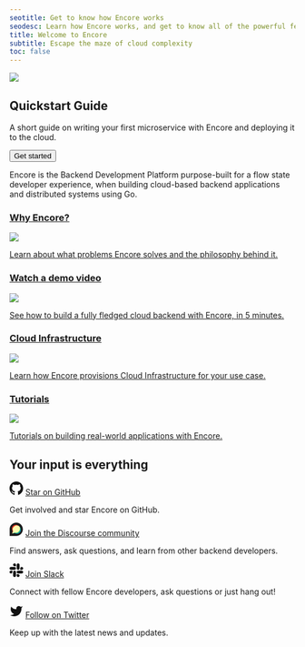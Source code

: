 ```yaml
---
seotitle: Get to know how Encore works
seodesc: Learn how Encore works, and get to know all of the powerful features that help you build cloud backend applications easier that ever before.
title: Welcome to Encore
subtitle: Escape the maze of cloud complexity
toc: false
---
```


<div className="min-h-72 bg-blue p-8 relative overflow-hidden not-prose">
    <img
        className="absolute left-[55%] -mt-8 top-0 right-0 bottom-0 noshadow"
        src="/assets/img/dithered-clouds.png"
    />
    <div className="w-[75%] lg:w-[50%]">
        <h2 className="text-white lead-medium">Quickstart Guide</h2>
        <p className="body-small text-white mt-2">
            A short guide on writing your first microservice with Encore and deploying it to the cloud.
        </p>
        <a href="/docs/quick-start">
            <Button className="mt-4" kind="primary" section="black">Get started</Button>
        </a>
    </div>
</div>

Encore is the Backend Development Platform purpose-built for a flow state developer experience, when building cloud-based backend applications and distributed systems using Go.

<div className="mt-10 grid grid-cols-2 gap-6 mobile:grid-cols-1 not-prose">
    <a className="block group relative no-brandient" href="/docs/introduction">
        <div className="absolute inset-0 bg-black dark:bg-white -z-10" />
            <div className="min-h-full border border-black dark:border-white p-8 mobile:p-4 bg-white dark:bg-black transition-transform duration-100 ease-in-out group-active:-translate-x-2 group-active:-translate-y-2 group-hover:-translate-x-2 group-hover:-translate-y-2 relative">
                <div className="flex items-center justify-between">
                    <h3 className="body-small">Why Encore?</h3>
                    <img className="-mt-2 h-16 w-16 noshadow" src="/assets/icons/features/flow.png" />
                </div>
                <p className="mt-2">
                    Learn about what problems Encore solves and the philosophy behind it.
                </p>
            </div>
    </a>
    <a className="block group relative no-brandient" target="_blank" href="https://youtu.be/IwplIbwJtD0">
        <div className="absolute inset-0 bg-black dark:bg-white -z-10" />
        <div className="min-h-full border border-black dark:border-white p-8 mobile:p-4 bg-white dark:bg-black transition-transform duration-100 ease-in-out group-active:-translate-x-2 group-active:-translate-y-2 group-hover:-translate-x-2 group-hover:-translate-y-2">
            <div className="flex items-center justify-between">
                <h3 className="body-small">Watch a demo video</h3>
                <img className="-mt-2 h-16 w-16 noshadow" src="/assets/icons/features/preview-envs.png" />
            </div>
            <p className="mt-2">
                See how to build a fully fledged cloud backend with Encore, in 5 minutes.
            </p>
        </div>
    </a>
    <a className="block group relative no-brandient" href="/docs/deploy/infra">
        <div className="absolute inset-0 bg-black dark:bg-white -z-10" />
        <div className="min-h-full border border-black dark:border-white p-8 mobile:p-4 bg-white dark:bg-black transition-transform duration-100 ease-in-out group-active:-translate-x-2 group-active:-translate-y-2 group-hover:-translate-x-2 group-hover:-translate-y-2">
            <div className="flex items-center justify-between">
                <h3 className="body-small">Cloud Infrastructure</h3>
                <img className="-mt-2 h-16 w-16 noshadow" src="/assets/icons/features/serverless.png" />
            </div>
            <p className="mt-2">
                Learn how Encore provisions Cloud Infrastructure for your use case.
            </p>
        </div>
    </a>
    <a className="block group relative no-brandient" href="/docs/tutorials">
        <div className="absolute inset-0 bg-black dark:bg-white -z-10" />
        <div className="min-h-full border border-black dark:border-white p-8 mobile:p-4 bg-white dark:bg-black transition-transform duration-100 ease-in-out group-active:-translate-x-2 group-active:-translate-y-2 group-hover:-translate-x-2 group-hover:-translate-y-2">
            <div className="flex items-center justify-between">
                <h3 className="body-small">Tutorials</h3>
                <img className="-mt-2 h-16 w-16 noshadow" src="/assets/icons/features/tracing.png" />
            </div>
            <p className="mt-2">
                Tutorials on building real-world applications with Encore.
            </p>
        </div>
    </a>
</div>

## Your input is everything

<p className="flex items-center gap-x-2 lead-xsmall">
     <svg xmlns="http://www.w3.org/2000/svg" width="24" height="24" viewBox="0 0 16 16" fill="#111111" stroke="none">
      <path fillRule="evenodd"
            d="M8 0C3.58 0 0 3.58 0 8c0 3.54 2.29 6.53 5.47 7.59.4.07.55-.17.55-.38 0-.19-.01-.82-.01-1.49-2.01.37-2.53-.49-2.69-.94-.09-.23-.48-.94-.82-1.13-.28-.15-.68-.52-.01-.53.63-.01 1.08.58 1.23.82.72 1.21 1.87.87 2.33.66.07-.52.28-.87.51-1.07-1.78-.2-3.64-.89-3.64-3.95 0-.87.31-1.59.82-2.15-.08-.2-.36-1.02.08-2.12 0 0 .67-.21 2.2.82.64-.18 1.32-.27 2-.27.68 0 1.36.09 2 .27 1.53-1.04 2.2-.82 2.2-.82.44 1.1.16 1.92.08 2.12.51.56.82 1.27.82 2.15 0 3.07-1.87 3.75-3.65 3.95.29.25.54.73.54 1.48 0 1.07-.01 1.93-.01 2.2 0 .21.15.46.55.38A8.013 8.013 0 0016 8c0-4.42-3.58-8-8-8z" />
    </svg>
    <a href="https://github.com/encoredev/encore">Star on GitHub</a>
</p>

Get involved and star Encore on GitHub.

<p className="flex items-center gap-x-2 lead-xsmall">
    <svg xmlns="http://www.w3.org/2000/svg" width="24" height="24" viewBox="0 -1 104 106" fill="currentColor"><path d="M51.87,0C23.71,0,0,22.83,0,51c0,.91,0,52.81,0,52.81l51.86-.05c28.16,0,51-23.71,51-51.87S80,0,51.87,0Z" fill="currentColor"></path><path d="M52.37,19.74A31.62,31.62,0,0,0,24.58,66.41l-5.72,18.4L39.4,80.17a31.61,31.61,0,1,0,13-60.43Z" fill="#fff9ae"></path><path d="M77.45,32.12a31.6,31.6,0,0,1-38.05,48L18.86,84.82l20.91-2.47A31.6,31.6,0,0,0,77.45,32.12Z" fill="#00aeef"></path><path d="M71.63,26.29A31.6,31.6,0,0,1,38.8,78L18.86,84.82,39.4,80.17A31.6,31.6,0,0,0,71.63,26.29Z" fill="#00a94f"></path><path d="M26.47,67.11a31.61,31.61,0,0,1,51-35A31.61,31.61,0,0,0,24.58,66.41l-5.72,18.4Z" fill="#f15d22"></path><path d="M24.58,66.41A31.61,31.61,0,0,1,71.63,26.29a31.61,31.61,0,0,0-49,39.63l-3.76,18.9Z" fill="#e31b23"></path></svg>
    <a href="https://community.encore.dev">Join the Discourse community</a>
</p>

Find answers, ask questions, and learn from other backend developers.

<p className="flex items-center gap-x-2 lead-xsmall">
    <svg xmlns="http://www.w3.org/2000/svg" width="24" height="24" viewBox="0 0 123 123">
		<path fill="#111111" d="M25.8,77.7c0,7.1-5.8,12.9-12.9,12.9S0,84.8,0,77.7c0-7.1,5.8-12.9,12.9-12.9h12.9V77.7z"/>
		<path fill="#111111" d="M32.4,77.7c0-7.1,5.8-12.9,12.9-12.9s12.9,5.8,12.9,12.9v32.4c0,7.1-5.8,12.9-12.9,12.9s-12.9-5.8-12.9-12.9 C32.4,110.1,32.4,77.7,32.4,77.7z"/>
		<path fill="#111111" d="M45.3,25.8c-7.1,0-12.9-5.8-12.9-12.9S38.2,0,45.3,0s12.9,5.8,12.9,12.9v12.9H45.3z"/>
		<path fill="#111111" d="M45.3,32.4c7.1,0,12.9,5.8,12.9,12.9s-5.8,12.9-12.9,12.9H12.9C5.8,58.2,0,52.4,0,45.3s5.8-12.9,12.9-12.9 C12.9,32.4,45.3,32.4,45.3,32.4z"/>
		<path fill="#111111" d="M97.2,45.3c0-7.1,5.8-12.9,12.9-12.9c7.1,0,12.9,5.8,12.9,12.9s-5.8,12.9-12.9,12.9H97.2V45.3z"/>
		<path fill="#111111" d="M90.6,45.3c0,7.1-5.8,12.9-12.9,12.9c-7.1,0-12.9-5.8-12.9-12.9V12.9C64.8,5.8,70.6,0,77.7,0 c7.1,0,12.9,5.8,12.9,12.9V45.3z"/>
		<path fill="#111111" d="M77.7,97.2c7.1,0,12.9,5.8,12.9,12.9c0,7.1-5.8,12.9-12.9,12.9c-7.1,0-12.9-5.8-12.9-12.9V97.2H77.7z"/>
		<path fill="#111111" d="M77.7,90.6c-7.1,0-12.9-5.8-12.9-12.9c0-7.1,5.8-12.9,12.9-12.9h32.4c7.1,0,12.9,5.8,12.9,12.9 c0,7.1-5.8,12.9-12.9,12.9H77.7z"/>
    </svg>
    <a href="https://encore.dev/slack">Join Slack</a>
</p>

Connect with fellow Encore developers, ask questions or just hang out!

<p className="flex items-center gap-x-2 lead-xsmall">
    <svg xmlns="http://www.w3.org/2000/svg" width="24" height="24" viewBox="0 0 24 24" fill="#111111" stroke="none">
        <path d="M23 3a10.9 10.9 0 0 1-3.14 1.53 4.48 4.48 0 0 0-7.86 3v1A10.66 10.66 0 0 1 3 4s-4 9 5 13a11.64 11.64 0 0 1-7 2c9 5 20 0 20-11.5a4.5 4.5 0 0 0-.08-.83A7.72 7.72 0 0 0 23 3z" />
    </svg>
    <a href="https://twitter.com/encoredotdev">Follow on Twitter</a>
</p>
<p className="pb-16">Keep up with the latest news and updates.</p>
